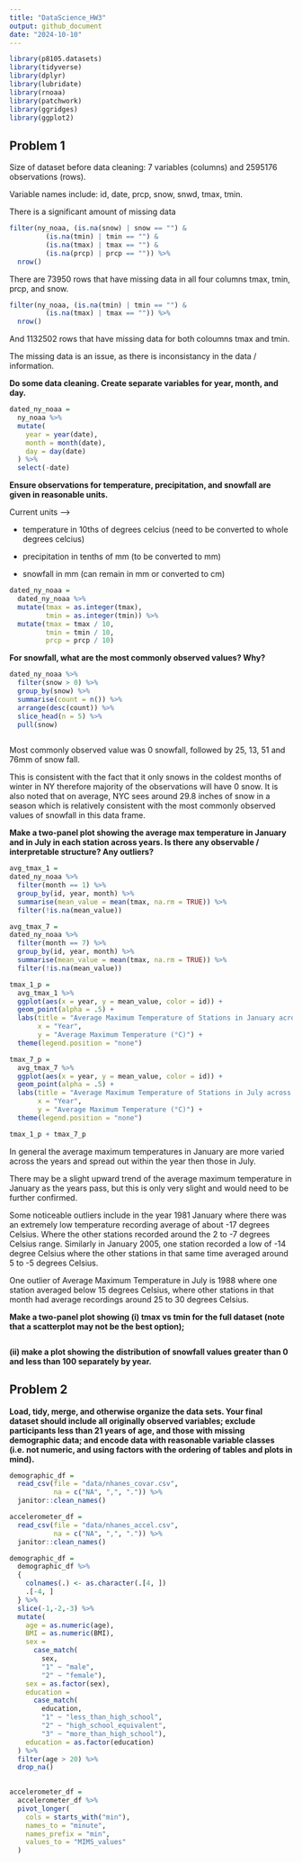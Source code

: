 ```yaml
---
title: "DataScience_HW3"
output: github_document
date: "2024-10-10"
---
```


```r
library(p8105.datasets)
library(tidyverse)
library(dplyr)
library(lubridate)
library(rnoaa)
library(patchwork)
library(ggridges)
library(ggplot2)
```

## Problem 1

Size of dataset before data cleaning: 7 variables (columns) and 2595176 observations (rows). 

Variable names include: id, date, prcp, snow, snwd, tmax, tmin. 

There is a significant amount of missing data 

```r
filter(ny_noaa, (is.na(snow) | snow == "") &
         (is.na(tmin) | tmin == "") &
         (is.na(tmax) | tmax == "") &
         (is.na(prcp) | prcp == "")) %>% 
  nrow()
```
There are 73950 rows that have missing data in all four columns tmax, tmin, prcp, and snow. 

```r
filter(ny_noaa, (is.na(tmin) | tmin == "") &
         (is.na(tmax) | tmax == "")) %>% 
  nrow()
```
And 1132502 rows that have missing data for both coloumns tmax and tmin.

The missing data is an issue, as there is inconsistancy in the data / information. 

**Do some data cleaning. Create separate variables for year, month, and day.**

```r
dated_ny_noaa = 
  ny_noaa %>% 
  mutate(
    year = year(date),
    month = month(date),
    day = day(date)
  ) %>% 
  select(-date)
```

**Ensure observations for temperature, precipitation, and snowfall are given in reasonable units.**

Current units -->

- temperature in 10ths of degrees celcius (need to be converted to whole degrees celcius)

- precipitation in tenths of mm (to be converted to mm)

- snowfall in mm (can remain in mm or converted to cm)

```r
dated_ny_noaa = 
  dated_ny_noaa %>% 
  mutate(tmax = as.integer(tmax), 
         tmin = as.integer(tmin)) %>% 
  mutate(tmax = tmax / 10, 
         tmin = tmin / 10, 
         prcp = prcp / 10)
```

**For snowfall, what are the most commonly observed values? Why?**

```r
dated_ny_noaa %>% 
  filter(snow > 0) %>%
  group_by(snow) %>% 
  summarise(count = n()) %>% 
  arrange(desc(count)) %>%
  slice_head(n = 5) %>%
  pull(snow)              
  
```

Most commonly observed value was 0 snowfall, followed by 25, 13, 51 and 76mm of snow fall. 

This is consistent with the fact that it only snows in the coldest months of winter in NY therefore majority of the observations will have 0 snow. It is also noted that on average, NYC sees around 29.8 inches of snow in a season which is relatively consistent with the most commonly observed values of snowfall in this data frame. 

**Make a two-panel plot showing the average max temperature in January and in July in each station across years. Is there any observable / interpretable structure? Any outliers?**

```r
avg_tmax_1 = 
dated_ny_noaa %>% 
  filter(month == 1) %>% 
  group_by(id, year, month) %>% 
  summarise(mean_value = mean(tmax, na.rm = TRUE)) %>% 
  filter(!is.na(mean_value))

avg_tmax_7 = 
dated_ny_noaa %>% 
  filter(month == 7) %>% 
  group_by(id, year, month) %>% 
  summarise(mean_value = mean(tmax, na.rm = TRUE)) %>% 
  filter(!is.na(mean_value))

tmax_1_p = 
  avg_tmax_1 %>% 
  ggplot(aes(x = year, y = mean_value, color = id)) +
  geom_point(alpha = .5) +
  labs(title = "Average Maximum Temperature of Stations in January across Years and Stations",
       x = "Year",  
       y = "Average Maximum Temperature (°C)") + 
  theme(legend.position = "none")

tmax_7_p = 
  avg_tmax_7 %>% 
  ggplot(aes(x = year, y = mean_value, color = id)) +
  geom_point(alpha = .5) +
  labs(title = "Average Maximum Temperature of Stations in July across Years and Stations",
       x = "Year",  
       y = "Average Maximum Temperature (°C)") + 
  theme(legend.position = "none")

tmax_1_p + tmax_7_p

```

In general the average maximum temperatures in January are more varied across the years and spread out within the year then those in July. 

There may be a slight upward trend of the average maximum temperature in January as the years pass, but this is only very slight and would need to be further confirmed. 

Some noticeable outliers include in the year 1981 January where there was an extremely low temperature recording average of about -17 degrees Celsius. Where the other stations recorded around the 2 to -7 degrees Celsius range. Similarly in January 2005, one station recorded a low of -14 degree Celsius where the other stations in that same time averaged around 5 to -5 degrees Celsius. 

One outlier of Average Maximum Temperature in July is 1988 where one station averaged below 15 degrees Celsius, where other stations in that month had average recordings around 25 to 30 degrees Celsius.

**Make a two-panel plot showing (i) tmax vs tmin for the full dataset (note that a scatterplot may not be the best option);**

```r

```

**(ii) make a plot showing the distribution of snowfall values greater than 0 and less than 100 separately by year.**

## Problem 2

**Load, tidy, merge, and otherwise organize the data sets. Your final dataset should include all originally observed variables; exclude participants less than 21 years of age, and those with missing demographic data; and encode data with reasonable variable classes (i.e. not numeric, and using factors with the ordering of tables and plots in mind).**

```r
demographic_df = 
  read_csv(file = "data/nhanes_covar.csv", 
           na = c("NA", ",", ".")) %>% 
  janitor::clean_names()

accelerometer_df = 
  read_csv(file = "data/nhanes_accel.csv", 
           na = c("NA", ",", ".")) %>% 
  janitor::clean_names()
```

```r
demographic_df = 
  demographic_df %>% 
  { 
    colnames(.) <- as.character(.[4, ])
    .[-4, ]
  } %>% 
  slice(-1,-2,-3) %>% 
  mutate(
    age = as.numeric(age),
    BMI = as.numeric(BMI),
    sex = 
      case_match(
        sex, 
        "1" ~ "male", 
        "2" ~ "female"),
    sex = as.factor(sex),
    education = 
      case_match(
        education, 
        "1" ~ "less_than_high_school",
        "2" ~ "high_school_equivalent",
        "3" ~ "more_than_high_school"), 
    education = as.factor(education)
  ) %>% 
  filter(age > 20) %>% 
  drop_na()
         
```

```r
accelerometer_df =
  accelerometer_df %>%
  pivot_longer(
    cols = starts_with("min"),
    names_to = "minute", 
    names_prefix = "min",
    values_to = "MIMS_values" 
  )
  
```

